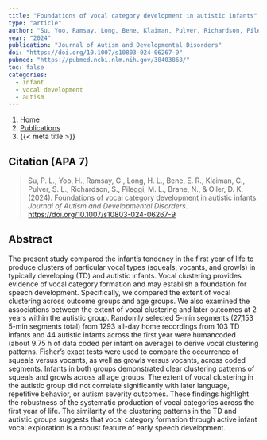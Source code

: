 ```yaml
---
title: "Foundations of vocal category development in autistic infants"
type: "article"
author: "Su, Yoo, Ramsay, Long, Bene, Klaiman, Pulver, Richardson, Pileggi, Brane, & Oller"
year: "2024"
publication: "Journal of Autism and Developmental Disorders"
doi: "https://doi.org/10.1007/s10803-024-06267-9"
pubmed: "https://pubmed.ncbi.nlm.nih.gov/38403868/"
toc: false
categories:
  - infant
  - vocal development
  - autism
---
```


```{=html}
<nav aria-label="breadcrumb">
  <ol class="breadcrumb">
    <li class="breadcrumb-item"><a href="../../index.html">Home</a></li>
    <li class="breadcrumb-item"><a href="../../publications.html">Publications</a></li>
    <li class="breadcrumb-item active" aria-current="page">{{< meta title >}}</li>
  </ol>
</nav>
```

## Citation (APA 7)

> Su, P. L., Yoo, H., Ramsay, G., Long, H. L., Bene, E. R., Klaiman, C., Pulver, S. L., Richardson, S., Pileggi, M. L., Brane, N., & Oller, D. K. (2024). Foundations of vocal category development in autistic infants. *Journal of Autism and Developmental Disorders*. <https://doi.org/10.1007/s10803-024-06267-9>

## Abstract

The present study compared the infant's tendency in the first year of life to produce clusters of particular vocal types (squeals, vocants, and growls) in typically developing (TD) and autistic infants. Vocal clustering provides evidence of vocal category formation and may establish a foundation for speech development. Specifically, we compared the extent of vocal clustering across outcome groups and age groups. We also examined the associations between the extent of vocal clustering and later outcomes at 2 years within the autistic group. Randomly selected 5-min segments (27,153 5-min segments total) from 1293 all-day home recordings from 103 TD infants and 44 autistic infants across the first year were humancoded (about 9.75 h of data coded per infant on average) to derive vocal clustering patterns. Fisher's exact tests were used to compare the occurrence of squeals versus vocants, as well as growls versus vocants, across coded segments. Infants in both groups demonstrated clear clustering patterns of squeals and growls across all age groups. The extent of vocal clustering in the autistic group did not correlate significantly with later language, repetitive behavior, or autism severity outcomes. These findings highlight the robustness of the systematic production of vocal categories across the first year of life. The similarity of the clustering patterns in the TD and autistic groups suggests that vocal category formation through active infant vocal exploration is a robust feature of early speech development.
